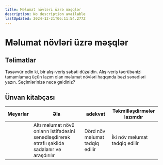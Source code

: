 ```yaml
---
title: Məlumat növləri üzrə məşqlər
description: No description available
lastUpdated: 2024-12-21T06:11:54.277Z
---
```


# Məlumat növləri üzrə məşqlər

## Təlimatlar

Təsəvvür edin ki, bir alış-veriş səbəti düzəldin. Alış-veriş təcrübənizi tamamlamaq üçün lazım olan məlumat növləri haqqında bəzi sənədləri yazın. Seçimlərinizə necə gəldiniz?

## Ünvan kitabçası

Meyarlar | Əla | adekvat | Təkmilləşdirmələr lazımdır
  --- | --- | --- | - |
  || Altı məlumat növü onların istifadəsini sənədləşdirərək ətraflı şəkildə sadalanır və araşdırılır | Dörd növ məlumat tədqiq edilir | İki növ məlumat tədqiq edilir |
